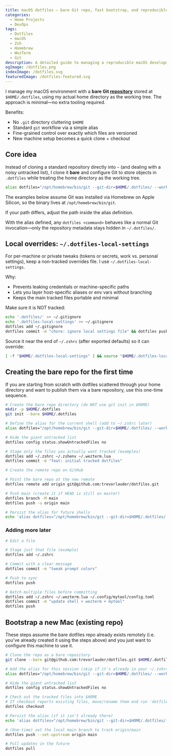 ```yaml
---
title: macOS dotfiles — bare Git repo, fast bootstrap, and reproducible dev environment
categories:
  - Home Projects
  - DevOps
tags:
  - Dotfiles
  - macOS
  - Zsh
  - Homebrew
  - WezTerm
  - Git
description: A detailed guide to managing a reproducible macOS development environment using a bare Git repository, custom aliases, and curated dotfiles for Zsh, WezTerm, Homebrew, and more. Includes setup, automation, and best practices for fast onboarding.
ogImage: /dotfiles.png
indexImage: /dotfiles.svg
featuredImage: /dotfiles-featured.svg
---
```


I manage my macOS environment with a **bare Git [repository](https://github.com/trevorlauder/dotfiles)** stored at `$HOME/.dotfiles`, using my actual home directory as the working tree. The approach is minimal—no extra tooling required.

Benefits:

- No `.git` directory cluttering `$HOME`
- Standard `git` workflow via a simple alias
- Fine-grained control over exactly which files are versioned
- New machine setup becomes a quick clone + checkout

## Core idea

Instead of cloning a standard repository directly into `~` (and dealing with a noisy untracked list), I clone it **bare** and configure Git to store objects in `.dotfiles` while treating the home directory as the working tree.

```sh
alias dotfiles="/opt/homebrew/bin/git --git-dir=$HOME/.dotfiles/ --work-tree=$HOME"
```

The examples below assume Git was installed via Homebrew on Apple Silicon, so the binary lives at `/opt/homebrew/bin/git`.

If your path differs, adjust the path inside the alias definition.

With the alias defined, any `dotfiles <command>` behaves like a normal Git invocation—only the repository metadata stays hidden in `~/.dotfiles/`.

## Local overrides: `~/.dotfiles-local-settings`

For per-machine or private tweaks (tokens or secrets, work vs. personal settings), keep a non-tracked overrides file. I use `~/.dotfiles-local-settings`.

Why:

- Prevents leaking credentials or machine-specific paths
- Lets you layer host-specific aliases or env vars without branching
- Keeps the main tracked files portable and minimal

Make sure it is NOT tracked:

```sh
echo '.dotfiles/' >> ~/.gitignore
echo '.dotfiles-local-settings' >> ~/.gitignore
dotfiles add ~/.gitignore
dotfiles commit -m "chore: ignore local settings file" && dotfiles push
```

Source it near the end of `~/.zshrc` (after exported defaults) so it can override:

```sh
[ -f "$HOME/.dotfiles-local-settings" ] && source "$HOME/.dotfiles-local-settings"
```

## Creating the bare repo for the first time

If you are starting from scratch with dotfiles scattered through your home directory and want to publish them via a bare repository, use this one-time sequence.

```sh
# Create the bare repo directory (do NOT use git init in $HOME)
mkdir -p $HOME/.dotfiles
git init --bare $HOME/.dotfiles

# Define the alias for the current shell (add to ~/.zshrc later)
alias dotfiles="/opt/homebrew/bin/git --git-dir=$HOME/.dotfiles/ --work-tree=$HOME"

# Hide the giant untracked list
dotfiles config status.showUntrackedFiles no

# Stage only the files you actually want tracked (examples)
dotfiles add ~/.zshrc ~/.zshenv ~/.wezterm.lua
dotfiles commit -m "feat: initial tracked dotfiles"

# Create the remote repo on GitHub

# Point the bare repo at the new remote
dotfiles remote add origin git@github.com:trevorlauder/dotfiles.git

# Push main (create it if HEAD is still on master)
dotfiles branch -M main
dotfiles push -u origin main

# Persist the alias for future shells
echo 'alias dotfiles="/opt/homebrew/bin/git --git-dir=$HOME/.dotfiles/ --work-tree=$HOME"' >> ~/.zshrc
```

### Adding more later
```sh
# Edit a file

# Stage just that file (example)
dotfiles add ~/.zshrc

# Commit with a clear message
dotfiles commit -m "tweak prompt colors"

# Push to sync
dotfiles push

# Batch multiple files before committing
dotfiles add ~/.zshrc ~/.wezterm.lua ~/.config/mytool/config.toml
dotfiles commit -m "update shell + wezterm + mytool"
dotfiles push
```

## Bootstrap a new Mac (existing repo)

These steps assume the bare dotfiles repo already exists remotely (i.e. you've already created it using the steps above) and you just want to configure this machine to use it.

```sh
# Clone the repo as a bare repository
git clone --bare git@github.com:trevorlauder/dotfiles.git $HOME/.dotfiles

# Add the alias for this session (skip if it's already in your ~/.zshrc)
alias dotfiles="/opt/homebrew/bin/git --git-dir=$HOME/.dotfiles/ --work-tree=$HOME"

# Hide the giant untracked list
dotfiles config status.showUntrackedFiles no

# Check out the tracked files into $HOME
# If checkout reports existing files, move/rename them and run 'dotfiles checkout' again.
dotfiles checkout

# Persist the alias (if it isn't already there)
echo 'alias dotfiles="/opt/homebrew/bin/git --git-dir=$HOME/.dotfiles/ --work-tree=$HOME"' >> ~/.zshrc

# (One-time) set the local main branch to track origin/main
dotfiles push --set-upstream origin main

# Pull updates in the future
dotfiles pull
```
